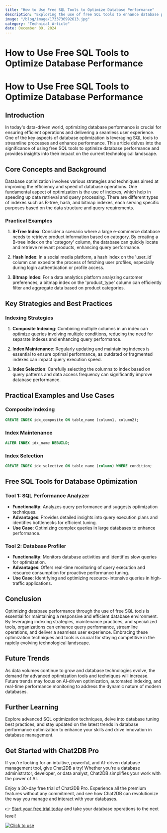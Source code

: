 ```yaml
---
title: "How to Use Free SQL Tools to Optimize Database Performance"
description: "Exploring the use of free SQL tools to enhance database performance and efficiency."
image: "/blog/image/1733736992613.jpg"
category: "Technical Article"
date: December 09, 2024
---
```


# How to Use Free SQL Tools to Optimize Database Performance

# How to Use Free SQL Tools to Optimize Database Performance

## Introduction

In today's data-driven world, optimizing database performance is crucial for ensuring efficient operations and delivering a seamless user experience. One of the key aspects of database optimization is leveraging SQL tools to streamline processes and enhance performance. This article delves into the significance of using free SQL tools to optimize database performance and provides insights into their impact on the current technological landscape.

## Core Concepts and Background

Database optimization involves various strategies and techniques aimed at improving the efficiency and speed of database operations. One fundamental aspect of optimization is the use of indexes, which help in speeding up data retrieval and query processing. There are different types of indexes such as B-tree, hash, and bitmap indexes, each serving specific purposes based on the data structure and query requirements.

### Practical Examples

1. **B-Tree Index**: Consider a scenario where a large e-commerce database needs to retrieve product information based on category. By creating a B-tree index on the 'category' column, the database can quickly locate and retrieve relevant products, enhancing query performance.

2. **Hash Index**: In a social media platform, a hash index on the 'user_id' column can expedite the process of fetching user profiles, especially during login authentication or profile access.

3. **Bitmap Index**: For a data analytics platform analyzing customer preferences, a bitmap index on the 'product_type' column can efficiently filter and aggregate data based on product categories.

## Key Strategies and Best Practices

### Indexing Strategies

1. **Composite Indexing**: Combining multiple columns in an index can optimize queries involving multiple conditions, reducing the need for separate indexes and enhancing query performance.

2. **Index Maintenance**: Regularly updating and maintaining indexes is essential to ensure optimal performance, as outdated or fragmented indexes can impact query execution speed.

3. **Index Selection**: Carefully selecting the columns to index based on query patterns and data access frequency can significantly improve database performance.

## Practical Examples and Use Cases

### Composite Indexing

```sql
CREATE INDEX idx_composite ON table_name (column1, column2);
```

### Index Maintenance

```sql
ALTER INDEX idx_name REBUILD;
```

### Index Selection

```sql
CREATE INDEX idx_selective ON table_name (column) WHERE condition;
```

## Free SQL Tools for Database Optimization

### Tool 1: SQL Performance Analyzer

- **Functionality**: Analyzes query performance and suggests optimization techniques.
- **Advantages**: Provides detailed insights into query execution plans and identifies bottlenecks for efficient tuning.
- **Use Case**: Optimizing complex queries in large databases to enhance performance.

### Tool 2: Database Profiler

- **Functionality**: Monitors database activities and identifies slow queries for optimization.
- **Advantages**: Offers real-time monitoring of query execution and resource consumption for proactive performance tuning.
- **Use Case**: Identifying and optimizing resource-intensive queries in high-traffic applications.

## Conclusion

Optimizing database performance through the use of free SQL tools is essential for maintaining a responsive and efficient database environment. By leveraging indexing strategies, maintenance practices, and specialized tools, organizations can enhance query performance, streamline operations, and deliver a seamless user experience. Embracing these optimization techniques and tools is crucial for staying competitive in the rapidly evolving technological landscape.

## Future Trends

As data volumes continue to grow and database technologies evolve, the demand for advanced optimization tools and techniques will increase. Future trends may focus on AI-driven optimization, automated indexing, and real-time performance monitoring to address the dynamic nature of modern databases.

## Further Learning

Explore advanced SQL optimization techniques, delve into database tuning best practices, and stay updated on the latest trends in database performance optimization to enhance your skills and drive innovation in database management.

## Get Started with Chat2DB Pro

If you're looking for an intuitive, powerful, and AI-driven database management tool, give Chat2DB a try! Whether you're a database administrator, developer, or data analyst, Chat2DB simplifies your work with the power of AI.

Enjoy a 30-day free trial of Chat2DB Pro. Experience all the premium features without any commitment, and see how Chat2DB can revolutionize the way you manage and interact with your databases.

👉 [Start your free trial today](https://chat2db.ai/pricing) and take your database operations to the next level!


[![Click to use](/image/blog/bg/chat2db.jpg)](https://chat2db.ai/)
